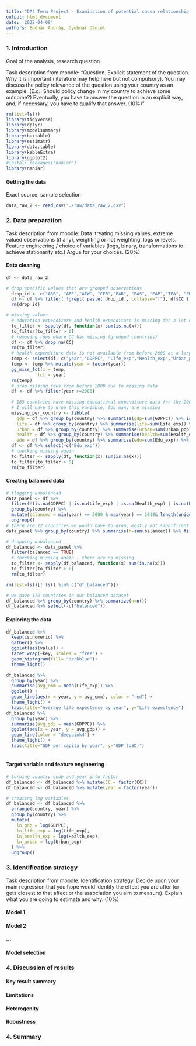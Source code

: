 ```yaml
---
title: "DA4 Term Project - Examination of potential causa relationship between wealth and life expectancy globally"
output: html_document
date: '2022-04-09'
authors: Bodnár Andrág, Gyebnár Dániel
---
```


### 1. Introduction

Goal of the analysis, research question

Task description from moodle:
"Question. Explicit statement of the question. Why it is important (literature may help here but not compulsory). You may discuss the policy relevance of the question using your country as an example. (E.g., Should policy change in my country to achieve some outcome?) Eventually, you have to answer the question in an explicit way, and, if necessary, you have to qualify that answer. (10%)"

```r
rm(list=ls())
library(tidyverse)
library(dplyr)
library(modelsummary)
library(huxtable)
library(estimatr)
library(data.table)
library(kableExtra)
library(ggplot2)
#install.packages("naniar")
library(naniar)
```

#### Getting the data

Exact source, sample selection

```r
data_raw_2 <- read_csv("./raw/data_raw_2.csv")
```


### 2. Data preparation

Task description from moodle:
Data. treating missing values, extreme valued observations (if any), weighting or not weighting, logs or levels. Feature engineering / choice of variables (logs, binary, transformations to achieve stationarity etc.) Argue for your choices. (20%)

#### Data cleaning

```r
df <- data_raw_2

# drop specific values that are grouped observations
  drop_id <- c("ARB", "AFE","AFW", "CEB","EAR", "EAS", "EAP","TEA", "EMU","ECS","ECA", "TEC", "EUU", "FCS", "HPC", "LTE", "LCN", "LAC", "TLA", "LDC", "LMY", "LMC", "LIC","MEA", "MNA", "TMN", "MIC", "OED", "PSS", "PST", "PRE", "SAS", "TSA", "SSF", "SSA", "TSS", "UMC", "WLD", "CSS", "HIC", "IBD", "IBT", "IDB", "IDX", "IDA")
  df <- df %>% filter( !grepl( paste( drop_id , collapse="|"), df$CC ))
  rm(drop_id)

# missing values
  # education expenditure and health expenditure is missing for a lot of columns
  to_filter <- sapply(df, function(x) sum(is.na(x)))
  to_filter[to_filter > 0]
  # removing rows where CC has missing (grouped countries)
  df <- df %>% drop_na(CC)
  rm(to_filter)
  # health expenditure data is not available from before 2000 at a large part of the data
  temp <- select(df, c("year","GDPPC", "Life_exp","Health_exp","Urban_pop","Edu_exp"))
  temp <- temp %>% mutate(year = factor(year))
  gg_miss_fct(x = temp,
            fct = year)
  rm(temp)
  # drop missing rows from before 2000 due to missing data
  df <- df %>% filter(year >=2000)
  
  # 183 countries have missing educational expenditure data for the 2000-2018 period
  # I will have to drop this variable, too many are missing
  missing_per_country <- tibble(
    gdp = df %>% group_by(country) %>% summarise(gdp=sum(GDPPC)) %>% is.na() %>% sum(),
    life = df %>% group_by(country) %>% summarise(life=sum(Life_exp)) %>% is.na() %>% sum(),
    urban = df %>% group_by(country) %>% summarise(urban=sum(Urban_pop)) %>% is.na() %>% sum(),
    health = df %>% group_by(country) %>% summarise(health=sum(Health_exp)) %>% is.na() %>% sum(),
    edu = df %>% group_by(country) %>% summarise(edu=sum(Edu_exp)) %>% is.na() %>% sum())
  df <- df %>% select(-c("Edu_exp"))
  # checking missing again
  to_filter <- sapply(df, function(x) sum(is.na(x)))
  to_filter[to_filter > 0]
  rm(to_filter)
```

#### Creating balanced data

```r

# flagging unbalanced
data_panel <- df %>%
  filter(!(is.na(GDPPC) | is.na(Life_exp) | is.na(Health_exp) | is.na(Urban_pop))) %>%
  group_by(country) %>%
  mutate(balanced = min(year) == 2000 & max(year) == 2018& length(unique(year)) == 19) %>%
  ungroup()
# there are 12 countries we would have to drop, mostly not significant countries
data_panel %>% group_by(country) %>% summarise(n=sum(balanced)) %>% filter(n==0)

# dropping unbalanced
df_balanced <- data_panel %>%
  filter(balanced == TRUE)
  # checking missing again - there are no missing
  to_filter <- sapply(df_balanced, function(x) sum(is.na(x)))
  to_filter[to_filter > 0]
  rm(to_filter)

rm(list=ls()[! ls() %in% c("df_balanced")])

# we have 170 countries in our balanced dataset
df_balanced %>% group_by(country) %>% summarize(n=n())
df_balanced %>% select(-c("balanced"))
```

#### Exploring the data

```r
df_balanced %>%
  keep(is.numeric) %>% 
  gather() %>% 
  ggplot(aes(value)) +
  facet_wrap(~key, scales = "free") +
  geom_histogram(fill= "darkblue")+
  theme_light()

df_balanced %>% 
  group_by(year) %>% 
  summarise(avg_emm = mean(Life_exp)) %>% 
  ggplot() +
  geom_line(aes(x = year, y = avg_emm), color = "red") +
  theme_light() +
  labs(title="Average life expectency by year", y="Life expectency")
df_balanced %>% 
  group_by(year) %>% 
  summarise(avg_gdp = mean(GDPPC)) %>% 
  ggplot(aes(x = year, y = avg_gdp)) +
  geom_line(color = "deeppink4") +
  theme_light() +
  labs(title="GDP per capita by year", y="GDP (USD)") 
  
```

#### Target variable and feature engineering

```r
# turning country code and year into factor
df_balanced <- df_balanced %>% mutate(CC = factor(CC))
df_balanced <- df_balanced %>% mutate(year = factor(year))

# creating log variables
df_balanced <- df_balanced %>%
  arrange(country, year) %>%
  group_by(country) %>%
  mutate(
    ln_gdp = log(GDPPC),
    ln_life_exp = log(Life_exp),
    ln_health_exp = log(Health_exp),
    ln_urban = log(Urban_pop)
  ) %>%
  ungroup()
```


### 3. Identification strategy

Task description from moodle:
Identification strategy. Decide upon your main regression that you hope would identify the effect you are after (or gets closest to that affect or the association you aim to measure). Explain what you are going to estimate and why. (10%) 

#### Model 1

#### Model 2

#### ...

#### Model selection

### 4. Discussion of results

#### Key result summary

#### Limitations

#### Heterogenity

####  Robustness

### 4. Summary
